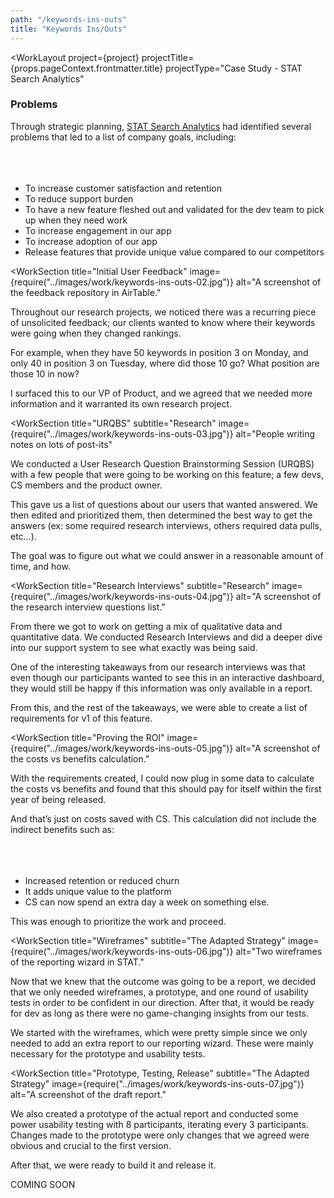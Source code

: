 ```yaml
---
path: "/keywords-ins-outs"
title: "Keywords Ins/Outs"
---
```





<WorkLayout
  project={project}
  projectTitle={props.pageContext.frontmatter.title}
  projectType="Case Study - STAT Search Analytics"
>
<SEO title={props.pageContext.frontmatter.title} />
<WorkIntro>
  <h3>Problems</h3>
  <p>
    Through strategic planning, <a href="https://getstat.com/" target="_blank" rel="noreferrer noopener">STAT Search Analytics</a> had identified several problems that led to a list of company goals, including:
  <br></br>
  <br></br>
  <ul>
    <li>To increase customer satisfaction and retention</li>
    <li>To reduce support burden</li>
    <li>To have a new feature fleshed out and validated for the dev team to pick up when they need work</li>
    <li>To increase engagement in our app</li>
    <li>To increase adoption of our app</li>
    <li>Release features that provide unique value compared to our competitors</li>
  </ul>
  </p>
</WorkIntro>

<WorkSection
  title="Initial User Feedback"
  image={require("../images/work/keywords-ins-outs-02.jpg")}
  alt="A screenshot of the feedback repository in AirTable."
>
  <p>
    Throughout our research projects, we noticed there was a recurring piece of unsolicited feedback; our clients wanted to know where their keywords were going when they changed rankings.
    </p>
  <p>
    For example, when they have 50 keywords in position 3 on Monday, and only 40 in position 3 on Tuesday, where did those 10 go? What position are those 10 in now?
  </p>
  <p>
    I surfaced this to our VP of Product, and we agreed that we needed more information and it warranted its own research project.
  </p>
</WorkSection>

<WorkSection
  title="URQBS"
  subtitle="Research"
  image={require("../images/work/keywords-ins-outs-03.jpg")}
  alt="People writing notes on lots of post-its"
>
  <p>
    We conducted a User Research Question Brainstorming Session (URQBS) with a few people that were going to be working on this feature; a few devs, CS members and the product owner.
  </p>
<p>
  This gave us a list of questions about our users that wanted answered. We then edited and prioritized them, then determined the best way to get the answers (ex: some required research interviews, others required data pulls, etc…). 
</p>
<p>
  The goal was to figure out what we could answer in a reasonable amount of time, and how.
</p>
</WorkSection>

<WorkSection
  title="Research Interviews"
  subtitle="Research"
  image={require("../images/work/keywords-ins-outs-04.jpg")}
  alt="A screenshot of the research interview questions list."
>
  <p>
    From there we got to work on getting a mix of qualitative data and quantitative data. We conducted Research Interviews and did a deeper dive into our support system to see what exactly was being said.
  </p>
<p>
   One of the interesting takeaways from our research interviews was that even though our participants wanted to see this in an interactive dashboard, they would still be happy if this information was only available in a report.
</p>
<p>
   From this, and the rest of the takeaways, we were able to create a list of requirements for v1 of this feature.
</p>
</WorkSection>

<WorkSection
  title="Proving the ROI"
  image={require("../images/work/keywords-ins-outs-05.jpg")}
  alt="A screenshot of the costs vs benefits calculation."
>
  <p>
   With the requirements created, I could now plug in some data to calculate the costs vs benefits and found that this should pay for itself within the first year of being released.
  </p>
  <p>
    And that’s just on costs saved with CS. This calculation did not include the indirect benefits such as:
    <br></br><br></br>
  <ul>
    <li>Increased retention or reduced churn</li>
    <li>It adds unique value to the platform</li>
    <li>CS can now spend an extra day a week on something else.</li>
  </ul>
</p>
<p>
   This was enough to prioritize the work and proceed.
</p>
</WorkSection>

<WorkSection
  title="Wireframes"
  subtitle="The Adapted Strategy"
  image={require("../images/work/keywords-ins-outs-06.jpg")}
  alt="Two wireframes of the reporting wizard in STAT."
>
  <p>
    Now that we knew that the outcome was going to be a report, we decided that we only needed wireframes, a prototype, and one round of usability tests in order to be confident in our direction. After that, it would be ready for dev as long as there were no game-changing insights from our tests.
  </p>
  <p>
    We started with the wireframes, which were pretty simple since we only needed to add an extra report to our reporting wizard. These were mainly necessary for the prototype and usability tests.
</p>
</WorkSection>

<WorkSection
  title="Prototype, Testing, Release"
  subtitle="The Adapted Strategy"
  image={require("../images/work/keywords-ins-outs-07.jpg")}
  alt="A screenshot of the draft report."
>
  <p>
    We also created a prototype of the actual report and conducted some power usability testing with 8 participants, iterating every 3 participants. Changes made to the prototype were only changes that we agreed were obvious and crucial to the first version.
  </p>
  <p>
    After that, we were ready to build it and release it.
  </p>
</WorkSection>

<NextSteps title="Outcome">
  <p>
    COMING SOON
  </p>
</NextSteps>

</WorkLayout>
